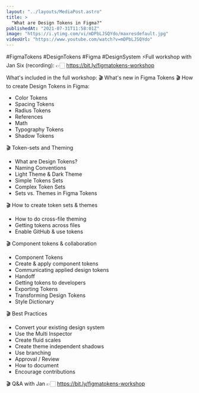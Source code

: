 ```yaml
---
layout: "../layouts/MediaPost.astro"
title: >
  "What are Design Tokens in Figma?"
publishedAt: "2021-07-31T11:58:01Z"
image: "https://i.ytimg.com/vi/mDPbLJSQYdo/maxresdefault.jpg"
videoUrl: "https://www.youtube.com/watch?v=mDPbLJSQYdo"
---
```


#FigmaTokens #DesignTokens #Figma #DesignSystem
⚡️Full workshop with Jan Six (recording):
👉🏻 https://bit.ly/figmatokens-workshop

What's included in the full workshop:
🎬 What's new in Figma Tokens
🎬 How to create Design Tokens in Figma:

- Color Tokens
- Spacing Tokens
- Radius Tokens
- References
- Math
- Typography Tokens
- Shadow Tokens

🎬 Token-sets and Theming

- What are Design Tokens?
- Naming Conventions
- Light Theme & Dark Theme
- Simple Tokens Sets
- Complex Token Sets
- Sets vs. Themes in Figma Tokens

🎬 How to create token sets & themes

- How to do cross-file theming
- Getting tokens across files
- Enable GitHub & use tokens

🎬 Component tokens & collaboration

- Component Tokens
- Create & apply component tokens
- Communicating applied design tokens
- Handoff
- Getting tokens to developers
- Exporting Tokens
- Transforming Design Tokens
- Style Dictionary

🎬 Best Practices

- Convert your existing design system
- Use the Multi Inspector
- Create fluid scales
- Create theme independent shadows
- Use branching
- Approval / Review
- How to document
- Encourage contributions

🎬 Q&A with Jan
👉🏻 https://bit.ly/figmatokens-workshop
